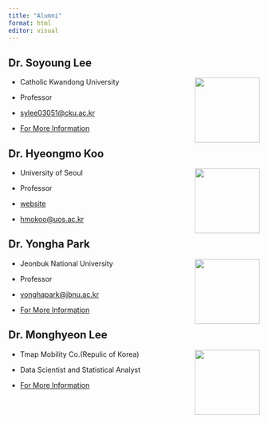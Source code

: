 ```yaml
---
title: "Alumni"
format: html
editor: visual
---
```


## Dr. Soyoung Lee

![](../image/sylee.jpg){style="float:right;" width="130"}

-   Catholic Kwandong University

-   Professor

-   [sylee03051\@cku.ac.kr](mailto:ylee03051@cku.ac.kr){.email}

-   [For More Information](https://www.cku.ac.kr/geography/3737/subview.do)

## Dr. Hyeongmo Koo

![](../image/hmkoo.png){style="float:right;" width="130"}

-   University of Seoul

-   Professor

-   [website](https://hymokoo.weebly.com/)

-   [hmokoo\@uos.ac.kr](mailto:hmokoo@uos.ac.kr){.email}

## Dr. Yongha Park

![](../image/yhpark.jpg){style="float:right;" width="130"}

-   Jeonbuk National University

-   Professor

-   [yonghapark\@jbnu.ac.kr](mailto:yonghapark@jbnu.ac.kr){.email}

-   [For More Information](https://geoedu.jbnu.ac.kr/geoedu/5282/subview.do?enc=Zm5jdDF8QEB8JTJGamJudVByb2ZsJTJGZ2VvZWR1JTJGNTclMkY1MTM0JTJGYXJ0Y2xWaWV3LmRvJTNGcGFnZSUzRDElMjZmaW5kVHlwZSUzRCUyNmZpbmRXb3JkJTNEJTI2)

## Dr. Monghyeon Lee

![](../image/mhlee.jpg){style="float:right;" width="130"}

-   Tmap Mobility Co.(Repulic of Korea)

-   Data Scientist and Statistical Analyst

-   [For More Information](https://www.linkedin.com/in/monghlee/?originalSubdomain=kr)
